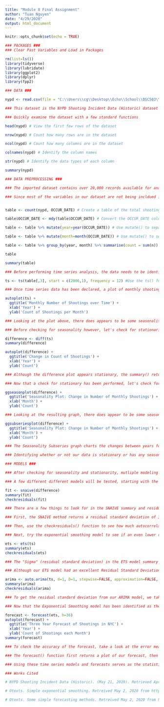 ---
title: "Module 8 Final Assignment"
author: "Tuan Nguyen"
date: "4/29/2020"
output: html_document
---

```{r setup, include=FALSE}
knitr::opts_chunk$set(echo = TRUE)
```
```{r Packages}
### PACKAGES ### 
### Clear Past Variables and Load in Packages

rm(list=ls())
library(tidyverse)
library(lubridate)
library(ggplot2)
library(dplyr)
library(fpp2)
```

```{r Import and Attach Dataset}
### DATA ###

nypd <- read.csv(file = "C:\\Users\\cg\\Desktop\\Echo\\School\\DSC503\\Course Project\\NYPD Shootings\\nypd.csv")

### This dataset is the NYPD Shooting Incident Data (Historic) dataset from the New York Police Department (NYPD). It contains every shooting incident which occured in New York City (NYC) between 2006 and 2019. Time series analysis will be performed using this dataset for the DSC 503 final course project.
```

```{r Note1}
### Quickly examine the dataset with a few standard functions
```

```{r Head}
head(nypd) # View the first few rows of the dataset
```

```{r nrow}
nrow(nypd) # Count how many rows are in the dataset
```

```{r ncol}
ncol(nypd) # Count how many columns are in the dataset
```

```{r colnames}
colnames(nypd) # Identify the column names
```

```{r str}
str(nypd) # Identify the data types of each column
```

```{r summary}
summary(nypd)
```

```{r Count + Date}
### DATA PREPROCESSING ###

### The imported dataset contains over 20,000 records available for analysis and forecasting. There are 18 columns (variables) in the dataset, but the only one necessary to our analysis is the "OCCUR_DATE" variable. 

### Since most of the variables in our dataset are not being incldued in analysis, a new table with only three variables will be created. The first two variables of this table are YEAR and MONTH, which was taken this from the OCCUR_DATE column in the original dataset. The third variable is a count of shootings which occured during each month of a year. The first two variables (YEAR and MONTH) will be used as the independent variable during analysis, while the Count variable will be the dependent variable, and the variable which will be forecasted.


table <- count(nypd, OCCUR_DATE) # Create a table of the total shootings per day in the dataset

table$OCCUR_DATE <- mdy(table$OCCUR_DATE) # Convert the OCCUR_DATE column into a the correct data type (date) using the mdy() function.

table <- table %>% mutate(year=year(OCCUR_DATE)) # Use mutate() to separate month from the entire date.

table <- table %>% mutate(month=month(OCCUR_DATE)) # Use mutate() to separate year from the entire date.

table <- table %>% group_by(year, month) %>% summarise(count = sum(n)) # Use group_by() and summarise() to get the final table.

table

summary(table)
```

```{r Autoplot}

### Before performing time series analysis, the data needs to be identified as time series data in R. Using the ts() will let R know the data is to be time series, when the data started, and the frequency of the data.

ts <- ts(table[,3], start = c(2006,1), frequency = 12) #Use the ts() function to declare there is Time Series data in my data set.

### Once time series data has been declared, a plot of monthly shootings over time will be created. This plot gives us a quick glimpse of the data over time and helps identify at a very high level if there are any seasonality, stationarity, or trends. Additional functions will be used afterwards to confirm these observations.

autoplot(ts) + 
  ggtitle('Monthly Number of Shootings over Time') + 
  xlab('Year') + 
  ylab('Count of Shootings per Month')

```

```{r Remove Trends}
### Looking at the plot above, there does appears to be some seasonality in the data (seasonality refers to period fluctuations in our dataset). 

### Before checking for seasonality however, let's check for stationarity. Stationarity is an important part of time series analysis, and data is said to be stationary if it's mean and variance does not change over time. To check for stationary, start by looking at the change in number of shootings from month to month, using the diff() function before plotting the differences.

difference <- diff(ts)
summary(difference)

autoplot(difference) + 
  ggtitle('Change in Count of Shootings') + 
  xlab('Year') + 
  ylab('Count')
```

```{r Seasonality}
### Although the difference plot appears stationary, the summary() returns a mean value of -.2683, which means the data is not stationary. For data to be stationary, the mean would have to equal zero.

### Now that a check for stationary has been performed, let's check for possible seasonalities using ggseasonplot().

ggseasonplot(difference) + 
  ggtitle('Seasonality Plot: Change in Number of Monthly Shootings') + 
  xlab('Month') + 
  ylab('Count')
```

```{r Seasonality 2}
### Looking at the resulting graph, there does appear to be some seasonality in the data. Specifically, there is a slight increase in shootings during the spring and summer months. Another plot can be used to analyze seasonality further; specifically, the Seasonality Subseries Plot.

ggsubseriesplot(difference) + 
  ggtitle('Seasonality Plot: Change in Number of Monthly Shootings') + 
  xlab('Month') + 
  ylab('Count')
```
```{r Interpret Seasonality}
### The Seasonality Subseries graph charts the changes between years for each month. The blue line in the plot is the average of each month across different years. This graph further confirms the above suspicions there is seasonality in the data, as it shows spring/summer months have slightly higher shootings than the rest of the year.

### Identifying whether or not our data is stationary or has any seasonality is important because it helps to decide which model to utilize in order to perform any forecasts with our data.
```

```{r Seasonal Naive}
### MODELS ###

### After checking for seasonality and stationarity, mutliple modeling methods will be utilized to help prepare for forecasting.

### A few different different models will be tested, starting with the seasonal naive (SNAIVE) method. The SNAIVE method is useful when we have seasonal data, where we can set our forecasts to be equal to the last observed value from the season during a previous timeframe (Otexts, 2020).

fit <- snaive(difference)
summary(fit)
checkresiduals(fit)
```

```{r Exponential Smoothing}
### There are a few things to look for in the SNAIVE summary and residuals plot.

### First, the SNAIVE method returns a residual standard deviation of 31.53. This value measures how well our data fits, with smaller numbers being better. Before performing a forecast, a model with a low residual standard deviation should be identified.

### Then, use the checkresiduals() function to see how much autocorrelation exists in the model. Ideally, all the black lines in the ACF plot would be within the confines of the two blue dashed lines. Since the black lines are outside of the blue lines, this means there is still autocorrelation left over in the residuals, meaning the model is not using the data as well as it could be.

### Next, try the exponential smoothing model to see if an even lower residual standard deviation and better ACF plot can be obtained. This model is good for forecasting data with no clear trends (Otexts, 2020).

ets <- ets(ts)
summary(ets)
checkresiduals(ets)

```

```{r ARIMA}
### The "Sigma" (residual standard deviation) in the ETS model summary is .1516. This value has dropped from the 31.53 obtained from the SNAIVE model, meaning this ETS model fits a lot better than the previous one. In addition, the ACF plot has all the black lines within the confines of the blue dotted lines, which is exactly what we were shooting for. This means there is no longer any autocorrelation in the model. 

### Although our ETS model had an excellent Residual Standard Deviation and ACF plot, one last model can be created to see if it'll do even better than the exponential smoothing model.This last model is the Auto Regressive Integrated Moving Average (ARIMA) model.

arima <- auto.arima(ts, d=1, D=1, stepwise=FALSE, approximation=FALSE, trace=TRUE)
summary(arima)
checkresiduals(arima)
```

```{r Forecast}
### To get the residual standard deviation from our ARIMA model, we take the Square Root of the Sigma^2 value in the ARIMA Summary. The SQRT of 458.8 is 21.42, meaning the previous model (exponential smoothing) is better than the ARIMA model since it had a lower residual standar deviation and better ACF plot.

### Now that the Exponential Smoothing model has been identified as the most optimized method, a forecast can be performed using the forecast() function. The forecast() function takes the ETS model and forecasts "h" amount into the future. For this forecast, the h will be set at 36 months (3 years).

forecast <- forecast(ets, h=36)
autoplot(forecast) + 
  ggtitle('Three Year Forecast of Shootings in NYC') + 
  xlab('Year') + 
  ylab('Count of Shootings each Month')
summary(forecast)
```
```{r Interpret Forecast}
### To check the accuracy of the forecast, take a look at the error measures. Specifically, the mean absolute percentage error (MAPE) value in the summary (12.44) can be interpreted to mean the forecast is 87.56% accurate (100-12.44 = 87.56).

### The forecast() function first returns a plot of our forecast, then a data frame containing point forecasts as well as the upper and lower bounds of shooting counts 36 months into the future. The upper and lower bound values are the confidence intervals of the data. With the forecast plot, it's possible to see the forecasted values also have seasonality and is stationary just like the original data.

### Using these time series models and forecasts serves as the statistical ground work for my DSC 503 Course project.
```

```{r Citations}
### Works Cited

# NYPD Shooting Incident Data (Historic). (May 21, 2019). Retrieved April 20, 2020, from https://catalog.data.gov/dataset/nypd-shooting-incident-data-historic

# Otexts. Simple exponential smoothing. Retreived May 2, 2020 from https://otexts.com/fpp2/ses.html

# Otexts. Some simple forecasting methods. Retreived May 2, 2020 from https://otexts.com/fpp2/simple-methods.html

```